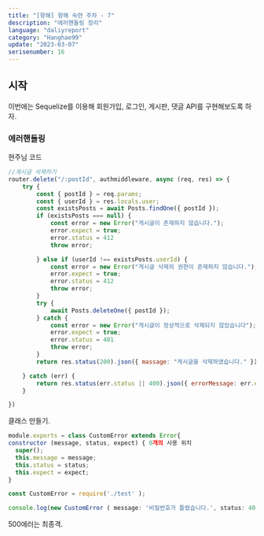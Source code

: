 ```yaml
---
title: "[항해] 항해 숙련 주차 - 7"
description: "에러핸들링 정리"
language: "daliyreport"
category: "Hanghae99"
update: "2023-03-07"
serisenumber: 16
---
```

## 시작
이번에는 Sequelize를 이용해 회원가입, 로그인, 게시판, 댓글 API를 구현해보도록 하자.

### 에러핸들링
현주님 코드
```js
//게시글 삭제하기
router.delete("/:postId", authmiddleware, async (req, res) => {
    try {
        const { postId } = req.params;
        const { userId } = res.locals.user;
        const existsPosts = await Posts.findOne({ postId });
        if (existsPosts === null) {
            const error = new Error("게시글이 존재하지 않습니다.");
            error.expect = true;
            error.status = 412
            throw error;

        } else if (userId !== existsPosts.userId) {
            const error = new Error("게시글 삭제의 권한이 존재하지 않습니다.");
            error.expect = true;
            error.status = 412
            throw error;
        }
        try {
            await Posts.deleteOne({ postId });
        } catch {
            const error = new Error("게시글이 정상적으로 삭제되지 않았습니다");
            error.expect = true;
            error.status = 401
            throw error;
        }
        return res.status(200).json({ massage: "게시글을 삭제하였습니다." })

    } catch (err) {
        return res.status(err.status || 400).json({ errorMessage: err.expect ? err.message : "게시물 삭제를 실패했습니다." });
    }

})
```
클래스 만들기.
```js
module.exports = class CustomError extends Error{
constructor (message, status, expect) { 0개의 사용 위치
  super();
  this.message = message;
  this.status = status;
  this.expect = expect;
}
```

```js
const CustomError = require('./test' );

console.log(new CustomError ( message: '비밀번호가 틀렸습니다.', status: 400, expect: true));
```

500에러는 최종격.